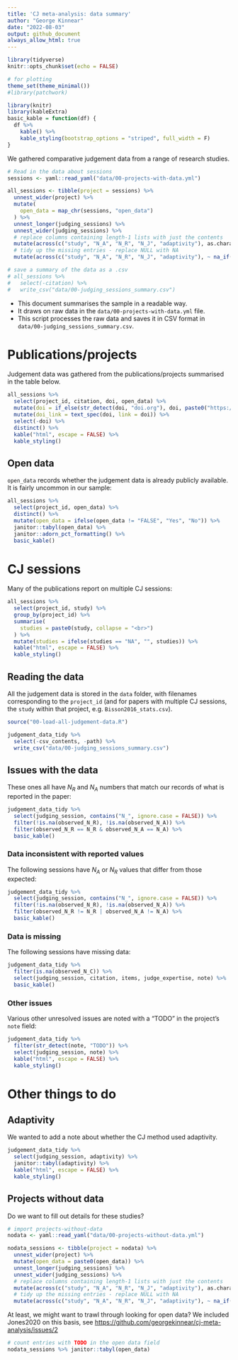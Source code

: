 ```yaml
---
title: 'CJ meta-analysis: data summary'
author: "George Kinnear"
date: "2022-08-03"
output: github_document
always_allow_html: true
---
```


```r
library(tidyverse)
knitr::opts_chunk$set(echo = FALSE)

# for plotting
theme_set(theme_minimal())
#library(patchwork)

library(knitr)
library(kableExtra)
basic_kable = function(df) {
  df %>% 
    kable() %>%
    kable_styling(bootstrap_options = "striped", full_width = F)
}
```

We gathered comparative judgement data from a range of research studies.

```r
# Read in the data about sessions
sessions <- yaml::read_yaml("data/00-projects-with-data.yml")

all_sessions <- tibble(project = sessions) %>% 
  unnest_wider(project) %>% 
  mutate(
    open_data = map_chr(sessions, "open_data")
  ) %>% 
  unnest_longer(judging_sessions) %>%
  unnest_wider(judging_sessions) %>%
  # replace columns containing length-1 lists with just the contents
  mutate(across(c("study", "N_A", "N_R", "N_J", "adaptivity"), as.character)) %>% 
  # tidy up the missing entries - replace NULL with NA
  mutate(across(c("study", "N_A", "N_R", "N_J", "adaptivity"), ~ na_if(.x, "NULL")))

# save a summary of the data as a .csv
# all_sessions %>% 
#   select(-citation) %>% 
#   write_csv("data/00-judging_sessions_summary.csv")
```

* This document summarises the sample in a readable way.
* It draws on raw data in the `data/00-projects-with-data.yml` file.
* This script processes the raw data and saves it in CSV format in `data/00-judging_sessions_summary.csv`.

# Publications/projects

Judgement data was gathered from the publications/projects summarised in the table below.

```r
all_sessions %>% 
  select(project_id, citation, doi, open_data) %>% 
  mutate(doi = if_else(str_detect(doi, "doi.org"), doi, paste0("https://doi.org/", doi))) %>% 
  mutate(doi_link = text_spec(doi, link = doi)) %>% 
  select(-doi) %>% 
  distinct() %>%
  kable("html", escape = FALSE) %>%
  kable_styling() 
```

## Open data

`open_data` records whether the judgement data is already publicly available. It is fairly uncommon in our sample:

```r
all_sessions %>% 
  select(project_id, open_data) %>% 
  distinct() %>% 
  mutate(open_data = ifelse(open_data != "FALSE", "Yes", "No")) %>% 
  janitor::tabyl(open_data) %>% 
  janitor::adorn_pct_formatting() %>% 
  basic_kable()
```


# CJ sessions

Many of the publications report on multiple CJ sessions:

```r
all_sessions %>% 
  select(project_id, study) %>%
  group_by(project_id) %>% 
  summarise(
    studies = paste0(study, collapse = "<br>")
  ) %>% 
  mutate(studies = ifelse(studies == "NA", "", studies)) %>%  
  kable("html", escape = FALSE) %>%
  kable_styling()
```

## Reading the data

All the judgement data is stored in the `data` folder, with filenames corresponding to the `project_id` (and for papers with multiple CJ sessions, the `study` within that project, e.g. `Bisson2016_stats.csv`).

```r
source("00-load-all-judgement-data.R")

judgement_data_tidy %>% 
  select(-csv_contents, -path) %>% 
  write_csv("data/00-judging_sessions_summary.csv")
```

## Issues with the data

These ones all have $N_R$ and $N_A$ numbers that match our records of what is reported in the paper:

```r
judgement_data_tidy %>% 
  select(judging_session, contains("N_", ignore.case = FALSE)) %>% 
  filter(!is.na(observed_N_R), !is.na(observed_N_A)) %>% 
  filter(observed_N_R == N_R & observed_N_A == N_A) %>% 
  basic_kable()
```

### Data inconsistent with reported values

The following sessions have $N_A$ or $N_R$ values that differ from those expected:

```r
judgement_data_tidy %>% 
  select(judging_session, contains("N_", ignore.case = FALSE)) %>% 
  filter(!is.na(observed_N_R), !is.na(observed_N_A)) %>% 
  filter(observed_N_R != N_R | observed_N_A != N_A) %>% 
  basic_kable()
```

### Data is missing

The following sessions have missing data:

```r
judgement_data_tidy %>% 
  filter(is.na(observed_N_C)) %>% 
  select(judging_session, citation, items, judge_expertise, note) %>% 
  basic_kable()
```

### Other issues

Various other unresolved issues are noted with a "TODO" in the project's `note` field:

```r
judgement_data_tidy %>% 
  filter(str_detect(note, "TODO")) %>% 
  select(judging_session, note) %>%
  kable("html", escape = FALSE) %>%
  kable_styling()
```


# Other things to do

## Adaptivity

We wanted to add a note about whether the CJ method used adaptivity.

```r
judgement_data_tidy %>% 
  select(judging_session, adaptivity) %>%
  janitor::tabyl(adaptivity) %>% 
  kable("html", escape = FALSE) %>%
  kable_styling()
```


## Projects without data

Do we want to fill out details for these studies?

```r
# import projects-without-data
nodata <- yaml::read_yaml("data/00-projects-without-data.yml")

nodata_sessions <- tibble(project = nodata) %>% 
  unnest_wider(project) %>% 
  mutate(open_data = paste0(open_data)) %>% 
  unnest_longer(judging_sessions) %>%
  unnest_wider(judging_sessions) %>%
  # replace columns containing length-1 lists with just the contents
  mutate(across(c("study", "N_A", "N_R", "N_J", "adaptivity"), as.character)) %>% 
  # tidy up the missing entries - replace NULL with NA
  mutate(across(c("study", "N_A", "N_R", "N_J", "adaptivity"), ~ na_if(.x, "NULL")))
```

At least, we might want to trawl through looking for open data? We included Jones2020 on this basis, see <https://github.com/georgekinnear/cj-meta-analysis/issues/2>

```r
# count entries with TODO in the open data field
nodata_sessions %>% janitor::tabyl(open_data)
```

